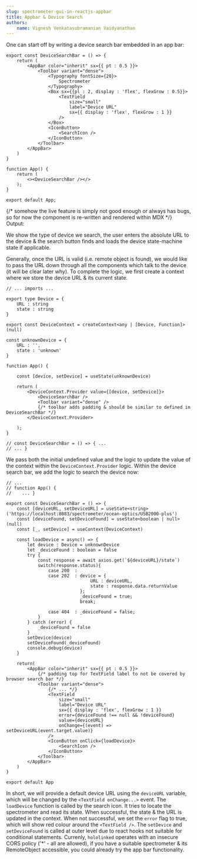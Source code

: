 ```yaml
---
slug: spectrometer-gui-in-reactjs-appbar
title: Appbar & Device Search
authors:
    name: Vignesh Venkatasubramanian Vaidyanathan
---
```




One can start off by writing a device search bar embedded in an app bar: 

```tsx showLineNumbers title='/src/App.tsx'
export const DeviceSearchBar = () => {    
    return (
        <AppBar color="inherit" sx={{ pt : 0.5 }}>
            <Toolbar variant="dense">
                <Typography fontSize={20}>
                    Spectrometer
                </Typography>
                <Box sx={{pl : 2, display : 'flex', flexGrow : 0.5}}>
                    <TextField 
                        size="small" 
                        label="Device URL"            
                        sx={{ display : 'flex', flexGrow : 1 }}
                    />
                </Box>
                <IconButton>
                    <SearchIcon />
                </IconButton>
            </Toolbar>
        </AppBar>
    )
}

function App() {
    return (
        <><DeviceSearchBar /></>
    );
}

export default App;
```

{/* somehow the live feature is simply not good enough or always has bugs, so for now the component is re-written and rendered within MDX */}
Output:
<SpectrometerApp />

We show the type of device we search, the user enters the absolute URL to the device & the search button finds and loads the device state-machine state if applicable. 

Generally, once the URL is valid (i.e. remote object is found), we would like to pass the URL down through all the components which talk to the device (it will be clear later why). 
To complete the logic, we first create a context where we store the device URL & its current state. 

```tsx showLineNumbers title='/src/App.tsx'
// ... imports ... 

export type Device = { 
    URL : string
    state : string 
}

export const DeviceContext = createContext<any | [Device, Function]>(null)

const unknownDevice = {
    URL : '',
    state : 'unknown'
}

function App() {

    const [device, setDevice] = useState(unknownDevice)
   
    return (
        <DeviceContext.Provider value={[device, setDevice]}>
            <DeviceSearchBar />
            <Toolbar variant="dense" />
            {/* toolbar adds padding & should be similar to defined in DeviceSearchBar */}
        </DeviceContext.Provider>
        
    );
}

// const DeviceSearchBar = () => { ...
// ... }
```

We pass both the initial undefined value and the logic to update the value of the context within the 
`DeviceContext.Provider` logic. Within the device search bar, we add the logic to search the device now:


```tsx {43-45,47} showLineNumbers title='/src/App.tsx'
// ...
// function App() {
//    ... }

export const DeviceSearchBar = () => {    
    const [deviceURL, setDeviceURL] = useState<string>('https://localhost:8083/spectrometer/ocean-optics/USB2000-plus') 
    const [deviceFound, setDeviceFound] = useState<boolean | null>(null)
    const [_, setDevice] = useContext(DeviceContext)

    const loadDevice = async() => {
        let device : Device = unknownDevice
        let _deviceFound : boolean = false
        try {
            const response = await axios.get(`${deviceURL}/state`)
            switch(response.status){
                case 200  : 
                case 202  : device = {
                                URL : deviceURL,
                                state : response.data.returnValue
                            }; 
                            _deviceFound = true;
                            break;

                case 404  : _deviceFound = false; 
            }
        } catch (error) {
            _deviceFound = false      
        }
        setDevice(device)
        setDeviceFound(_deviceFound)
        console.debug(device)
    }

    return(
        <AppBar color="inherit" sx={{ pt : 0.5 }}>
            {/* padding top for TextField label to not be covered by browser search bar */}
            <Toolbar variant="dense"> 
                {/* ... */}
                <TextField 
                    size="small" 
                    label="Device URL"            
                    sx={{ display : 'flex', flexGrow : 1 }}
                    error={deviceFound !== null && !deviceFound}
                    value={deviceURL}
                    onChange={(event) => setDeviceURL(event.target.value)}
                />
                <IconButton onClick={loadDevice}>
                    <SearchIcon />
                </IconButton>
            </Toolbar>
        </AppBar>
    )
}

export default App
```

In short, we will provide a default device URL using the `deviceURL` variable, which will be changed by the `<TextField onChange...>` event. 
The `loadDevice` function is called by the search icon. It tries to locate the spectrometer and read its state.  When successful,
the state & the URL is updated in the context. When not successful, we set the `error` flag to true, which will show red colour around the 
`<TextField />`. The `setDevice` and `setDeviceFound` is called at outer level due to react hooks not suitable for 
conditional statements. Currenly, `hololinked` operates with an insecure CORS policy ('*' - all are allowed), if you have a suitable spectrometer & its 
RemoteObject accessible, you could already try the app bar functionality. 